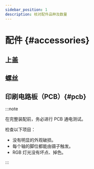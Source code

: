 ```yaml
---
sidebar_position: 1
description: 核对配件品种及数量
---
```


# 配件 {#accessories}

## 上盖

## 螺丝

## 印刷电路板（PCB）{#pcb}

:::note

在完整装配前，务必进行 PCB 通电测试。

检查以下项目：

* 没有明显的外观破损。
* 每个轴的脚位都能由镊子触发。
* RGB 灯光没有坏点、掉色。

:::